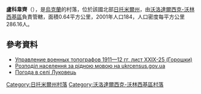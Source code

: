 {{coord|50|44|24|N|28|25|50|E|scale:30000|display=title}}

'''盧科韋齊'''（{{lang-uk|Луковець}}），是[[烏克蘭|烏克蘭]]的村落，位於該國北部[[日托米爾州|日托米爾州]]，由[[沃洛達爾西克-沃林西基區|沃洛達爾西克-沃林西基區]]負責管轄，面積0.64平方公里，2001年人口184，人口密度每平方公里286.16人。

==參考資料== 
*[http://freemap.com.ua/maps/dvuxverstovki/29-25.jpg Управление военных топографов 1911—12 гг, лист XXIX-25 (Горошки)] {{Wayback|url=http://freemap.com.ua/maps/dvuxverstovki/29-25.jpg |date=20160305135044 }}{{ref-ru}}
*[http://database.ukrcensus.gov.ua/MULT/Database/Census/databasetree_uk.asp Розподіл населення за рідною мовою на ukrcensus.gov.ua] {{Wayback|url=http://database.ukrcensus.gov.ua/MULT/Database/Census/databasetree_uk.asp |date=20140731182036 }}
* [http://weather.in.ua/zhitomirskaja/14038 Погода в селі Луковець] {{Wayback|url=http://weather.in.ua/zhitomirskaja/14038 |date=20160305115859 }}

{{DEFAULTSORT:Луковець}}
[[Category:日托米爾州村落|Category:日托米爾州村落]]
[[Category:沃洛達爾西克-沃林西基區村落|Category:沃洛達爾西克-沃林西基區村落]]


{{Zhytomyr-geo-stub}}
